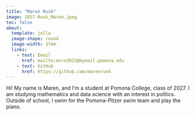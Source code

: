 ```yaml
---
title: "Maren Rusk"
image: 2027-Rusk_Maren.jpeg
toc: false
about: 
  template: jolla
  image-shape: round
  image-width: 17em
  links: 
    - text: Email
      href: mailto:msrx2023@mymail.pomona.edu
    - text: GitHub
      href: https://github.com/marenrusk
---
```



Hi! My name is Maren, and I'm a student at Pomona College, class of 2027. I am studying mathematics and data science with an interest in politics. Outside of school, I swim for the Pomona-Pitzer swim team and play the piano.